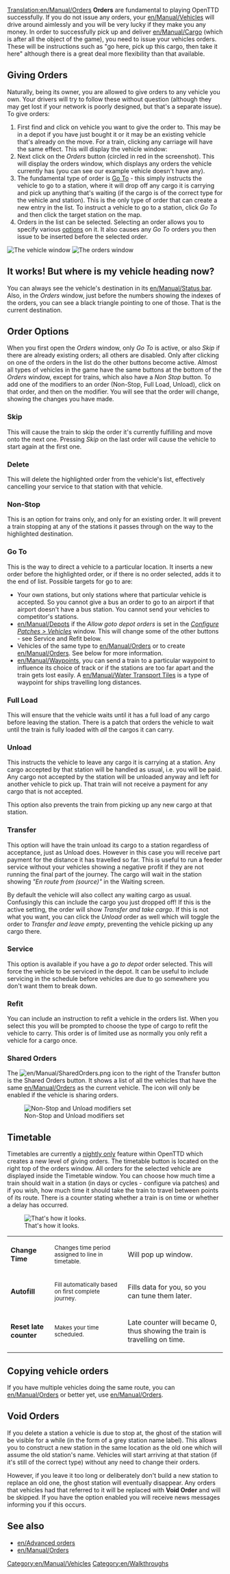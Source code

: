 [[Translation:en/Manual/Orders]]
{{en/Manual/Navigation}}
'''Orders''' are fundamental to playing OpenTTD successfully.  If you do not issue any orders, your [[en/Manual/Vehicles]] will drive around aimlessly and you will be very lucky if they make you any money.  In order to successfully pick up and deliver [[en/Manual/Cargo]] (which is after all the object of the game), you need to issue your vehicles orders.  These will be instructions such as "go here, pick up this cargo, then take it here" although there is a great deal more flexibility than that available.

==Giving Orders==
Naturally, being its owner, you are allowed to give orders to any vehicle you own.  Your drivers will try to follow these without question (although they may get lost if your network is poorly designed, but that's a separate issue). To give orders:

#First find and click on vehicle you want to give the order to.  This may be in a depot if you have just bought it or it may be an existing vehicle that's already on the move. For a train, clicking any carriage will have the same effect.  This will display the vehicle window:
#Next click on the ''Orders'' button (circled in red in the screenshot). This will display the orders window, which displays any orders the vehicle currently has (you can see our example vehicle doesn't have any).
#The fundamental type of order is [[#go-to|Go To]] - this simply instructs the vehicle to go to a station, where it will drop off any cargo it is carrying and pick up anything that's waiting (if the cargo is of the correct type for the vehicle and station).  This is the only type of order that can create a new entry in the list.  To instruct a vehicle to go to a station, click ''Go To'' and then click the target station on the map.
#Orders in the list can be selected.  Selecting an order allows you to specify various [[#order-options|options]] on it.  It also causes any ''Go To'' orders you then issue to be inserted before the selected order.
[[File:en/Manual/Orders-1.png|frame|center|The vehicle window]]
[[File:en/Manual/Orders-2.png|frame|center|The orders window]]



==It works! But where is my vehicle heading now?==
You can always see the vehicle's destination in its [[en/Manual/Status bar]]. Also, in the ''Orders'' window, just before the numbers showing the indexes of the orders, you can see a black triangle pointing to one of those. That is the current destination.

==Order Options==

When you first open the ''Orders'' window, only ''Go To'' is active, or also ''Skip'' if there are already existing orders; all others are disabled. Only after clicking on one of the orders in the list do the other buttons become active. Almost all types of vehicles in the game have the same buttons at the bottom of the ''Orders'' window, except for trains, which also have a ''Non Stop'' button. To add one of the modifiers to an order (Non-Stop, Full Load, Unload), click on that order, and then on the modifier. You will see that the order will change, showing the changes you have made.

===Skip===
This will cause the train to skip the order it's currently fulfilling and move onto the next one. Pressing ''Skip'' on the last order will cause the vehicle to start again at the first one.

===Delete===
This will delete the highlighted order from the vehicle's list, effectively cancelling your service to that station with that vehicle.

===Non-Stop===
This is an option for trains only, and only for an existing order.  It will prevent a train stopping at any of the stations it passes through on the way to the highlighted destination.

===Go To===
This is the way to direct a vehicle to a particular location.  It inserts a new order before the highlighted order, or if there is no order selected, adds it to the end of list.  Possible targets for go to are:
*Your own stations, but only stations where that particular vehicle is accepted. So you cannot give a bus an order to go to an airport if that airport doesn't have a bus station. You cannot send your vehicles to competitor's stations.
*[[en/Manual/Depots]] if the ''Allow goto depot orders'' is set in the ''[[en/Archive/Manual/Settings/Configuring patches/Vehicles|Configure Patches > Vehicles]]'' window.  This will change some of the other buttons - see Service and Refit below.
*Vehicles of the same type to [[en/Manual/Orders]] or to create [[en/Manual/Orders]]. See below for more information.
*[[en/Manual/Waypoints]], you can send a train to a particular waypoint to influence its choice of track or if the stations are too far apart and the train gets lost easily.  A [[en/Manual/Water Transport Tiles]] is a type of waypoint for ships travelling long distances.

===Full Load===
This will ensure that the vehicle waits until it has a full load of any cargo before leaving the station.  There is a patch that orders the vehicle to wait until the train is fully loaded with ''all'' the cargos it can carry.

===Unload===
This instructs the vehicle to leave any cargo it is carrying at a station.  Any cargo accepted by that station will be handled as usual, i.e. you will be paid.  Any cargo not accepted by the station will be unloaded anyway and left for another vehicle to pick up.  That train will not receive a payment for any cargo that is not accepted.

This option also prevents the train from picking up any new cargo at that station.

===Transfer===
This option will have the train unload its cargo to a station regardless of acceptance, just as Unload does.  However in this case you will receive part payment for the distance it has travelled so far.  This is useful to run a feeder service without your vehicles showing a negative profit if they are not running the final part of the journey.  The cargo will wait in the station showing ''"En route from (source)"'' in the Waiting screen.

By default the vehicle will also collect any waiting cargo as usual.  Confusingly this can include the cargo you just dropped off!  If this is the active setting, the order will show ''Transfer and take cargo''.  If this is not what you want, you can click the ''Unload'' order as well which will toggle the order to ''Transfer and leave empty'', preventing the vehicle picking up any cargo there.

===Service===
This option is available if you have a ''go to depot'' order selected.  This will force the vehicle to be serviced in the depot.  It can be useful to include servicing in the schedule before vehicles are due to go somewhere you don't want them to break down.

===Refit===
You can include an instruction to refit a vehicle in the orders list.  When you select this you will be prompted to choose the type of cargo to refit the vehicle to carry.  This order is of limited use as normally you only refit a vehicle for a cargo once.

===Shared Orders===
The [[File:en/Manual/SharedOrders.png]] icon to the right of the Transfer button is the Shared Orders button. It shows a list of all the vehicles that have the same [[en/Manual/Orders]] as the current vehicle. The icon will only be enabled if the vehicle is sharing orders.

[[File:en/Archive/Manual/Orders-4.png|center|frame|Non-Stop and Unload modifiers set]]

==Timetable==
{{en/Nightly}}
Timetables are currently a [[en/Archive/Community/Nightly build|nightly only]] feature within OpenTTD which creates a new level of giving orders. The timetable button is located on the right top of the orders window. All orders for the selected vehicle are displayed inside the Timetable window. You can choose how much time a train should wait in a station (in days or cycles - configure via patches) and if you wish, how much time it should take the train to travel between points of its route. There is a counter stating whether a train is on time or whether  a delay has occurred.

[[File:en/Manual/Orders-timetable.png|none|frame|That's how it looks.]]


{|
| '''Change Time'''
|<small>Changes time period assigned to line in timetable.</small>
|Will pop up window.
|-
| '''Autofill'''
|<small>Fill automatically based on first complete journey.</small>
|Fills data for you, so you can tune them later.
|-
| '''Reset late counter'''
|<small>Makes your time scheduled.</small>
|Late counter will became 0, thus showing the train is travelling on time.
|}

==Copying vehicle orders==
If you have multiple vehicles doing the same route, you can [[en/Manual/Orders]] or better yet, use [[en/Manual/Orders]].

==Void Orders==
If you delete a station a vehicle is due to stop at, the ghost of the station will be visible for a while (in the form of a grey station name label).  This allows you to construct a new station in the same location as the old one which will assume the old station's name.  Vehicles will start arriving at that station (if it's still of the correct type) without any need to change their orders.

However, if you leave it too long or deliberately don't build a new station to replace an old one, the ghost station will eventually disappear.  Any orders that vehicles had that referred to it will be replaced with '''Void Order''' and will be skipped.  If you have the option enabled you will receive news messages informing you if this occurs.

== See also ==
*[[en/Advanced orders]]
*[[en/Manual/Orders]]

[[Category:en/Manual/Vehicles]]
[[Category:en/Walkthroughs]]